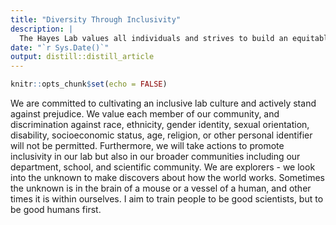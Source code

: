 ```yaml
---
title: "Diversity Through Inclusivity"
description: |
  The Hayes Lab values all individuals and strives to build an equitable research environment to freely explore both science and ourselves.
date: "`r Sys.Date()`"
output: distill::distill_article
---
```


```r
knitr::opts_chunk$set(echo = FALSE)
```

We are committed to cultivating an inclusive lab culture and actively stand against prejudice. We value each member of our community, and discrimination against race, ethnicity, gender identity, sexual orientation, disability, socioeconomic status, age, religion, or other personal identifier will not be permitted. Furthermore, we will take actions to promote inclusivity in our lab but also in our broader communities including our department, school, and scientific community. We are explorers - we look into the unknown to make discovers about how the world works. Sometimes the unknown is in the brain of a mouse or a vessel of a human, and other times it is within ourselves. I aim to train people to be good scientists, but to be good humans first.





